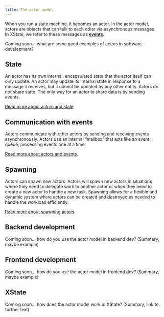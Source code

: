 ```yaml
---
title: The actor model
---
```


When you run a state machine, it becomes an actor. In the actor model, actors are objects that can talk to each other via asynchronous messages. In XState, we refer to these messages as [**events**](transitions.mdx).

Coming soon… what are some good examples of actors in software development?

## State

An actor has its own internal, encapsulated state that the actor itself can only update. An actor may update its internal state in response to a message it receives, but it cannot be updated by any other entity. Actors do not share state. The only way for an actor to share data is by sending events.

[Read more about actors and state](actors.mdx).

## Communication with events

Actors communicate with other actors by sending and receiving events asynchronously. Actors use an internal “mailbox” that acts like an event queue, processing events one at a time.

[Read more about actors and events](actors.mdx).

## Spawning

Actors can spawn new actors. Actors will spawn new actors in situations where they need to delegate work to another actor or when they need to create a new actor to handle a new task. Spawning allows for a flexible and dynamic system where actors can be created and destroyed as needed to handle the workload efficiently.

[Read more about spawning actors](spawn.mdx).

## Backend development

Coming soon… how do you use the actor model in backend dev? (Summary, maybe example)

## Frontend development

Coming soon… how do you use the actor model in frontend dev? (Summary, maybe example)

## XState

Coming soon… how does the actor model work in XState? (Summary, link to further text)
